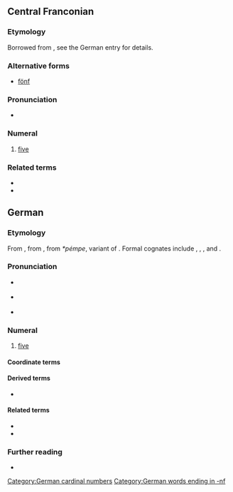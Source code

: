 {{also|Fünf}}
==Central Franconian==
{{cardinalbox|gmw-cfr|4|5|6|vier|sechs|ord=fünfte}}

===Etymology===
Borrowed from {{der|gmw-cfr|de|fünf}}, see the German entry for details.

===Alternative forms===
* [[fönf]] {{a|Ripuarian outside Cologne}}

===Pronunciation===
* {{IPA|gmw-cfr|[fʏnəf]}}

===Numeral===
{{head|gmw-cfr|numeral}}

# {{a|Kölsch}} [[five]] {{gloss|numerical value represented by the symbol 5}}

===Related terms===
* {{l|gmw-cfr|fuffzehn}}
* {{l|gmw-cfr|fuffzich}}

==German==
{{cardinalbox|de|4|5|6|vier|sechs|ord=fünfte}}

===Etymology===
From {{inh|de|goh|fimf}}, from {{inh|de|gem-pro|*fimf}}, from ''*pémpe'', variant of {{inh|de|ine-pro|*pénkʷe}}. Formal cognates include {{cog|nl|vijf}}, {{cog|en|five}}, {{cog|yi|פֿינף}}, {{cog|got|𐍆𐌹𐌼𐍆}} and {{cog|fo|fimm}}.

===Pronunciation===
* {{a|standard}} {{IPA|de|/fʏnf/}}
* {{a|colloquial|regional}} {{IPA|de|/fʏmf/}}
* {{audio|de|De-fünf.ogg}}

===Numeral===
{{head|de|numeral}}

# [[five]] {{gloss|numerical value represented by the Arabic numeral 5; or ''describing a set with five elements''}}

====Coordinate terms====
{{de-cardinal}}

====Derived terms====
* {{l|de|Fünfklang}}

====Related terms====
* {{l|de|fünfzig}}
* {{l|de|fünfzehn}}

===Further reading===
* {{R:Duden}}

[[Category:German cardinal numbers]]
[[Category:German words ending in -nf]]